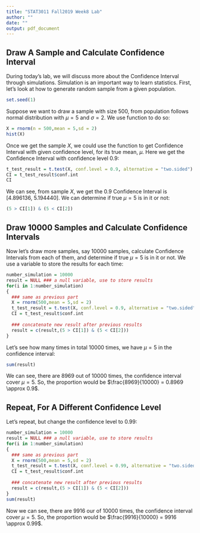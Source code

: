 ```yaml
---
title: "STAT3011 Fall2019 Week8 Lab"
author: ""
date: ""
output: pdf_document
---
```

## Draw A Sample and Calculate Confidence Interval
During today's lab, we will discuss more about the Confidence Interval through simulations. Simulation is an important way to learn statistics. First, let's look at how to generate random sample from a given population.
```r
set.seed(1)
```
Suppose we want to draw a sample with size 500, from population follows normal distribution with $\mu = 5$ and $\sigma = 2$. We use function \textit{rnorm()} to do so:
```r
X = rnorm(n = 500,mean = 5,sd = 2)
hist(X)
```

Once we get the sample $X$, we could use the function \textit{t.test()} to get Confidence Interval with given confidence level, for its true mean, $\mu$. Here we get the Confidence Interval with confidence level 0.9:
```r
t_test_result = t.test(X, conf.level = 0.9, alternative = "two.sided")
CI = t_test_result$conf.int
CI
```
We can see, from sample $X$, we get the 0.9 Confidence Interval is [4.896136, 5.194440]. We can determine if true $\mu = 5$ is in it or not:
```r
(5 > CI[1]) & (5 < CI[2])
```

## Draw 10000 Samples and Calculate Confidence Intervals
Now let's draw more samples, say 10000 samples, calculate Confidence Intervals from each of them, and determine if true $\mu = 5$ is in it or not. We use a variable \textit{result} to store the results for each time:
```r
number_simulation = 10000
result = NULL ### a null variable, use to store results
for(i in 1:number_simulation)
{
  ### same as previous part
  X = rnorm(500,mean = 5,sd = 2)
  t_test_result = t.test(X, conf.level = 0.9, alternative = "two.sided")
  CI = t_test_result$conf.int
  
  ### concatenate new result after previous results
  result = c(result,(5 > CI[1]) & (5 < CI[2]))
}
```
Let's see how many times in total 10000 times, we have $\mu = 5$ in the confidence interval:
```r
sum(result)
```
We can see, there are 8969 out of 10000 times, the confidence interval cover $\mu = 5$. So, the proportion would be $\frac{8969}{10000} = 0.8969 \approx 0.9$.

## Repeat, For A Different Confidence Level
Let's repeat, but change the confidence level to 0.99:
```r
number_simulation = 10000
result = NULL ### a null variable, use to store results
for(i in 1:number_simulation)
{
  ### same as previous part
  X = rnorm(500,mean = 5,sd = 2)
  t_test_result = t.test(X, conf.level = 0.99, alternative = "two.sided")
  CI = t_test_result$conf.int
  
  ### concatenate new result after previous results
  result = c(result,(5 > CI[1]) & (5 < CI[2]))
}
sum(result)
```
Now we can see, there are 9916 our of 10000 times, the confidence interval cover $\mu = 5$. So, the proportion would be $\frac{9916}{10000} = 9916 \approx 0.99$.